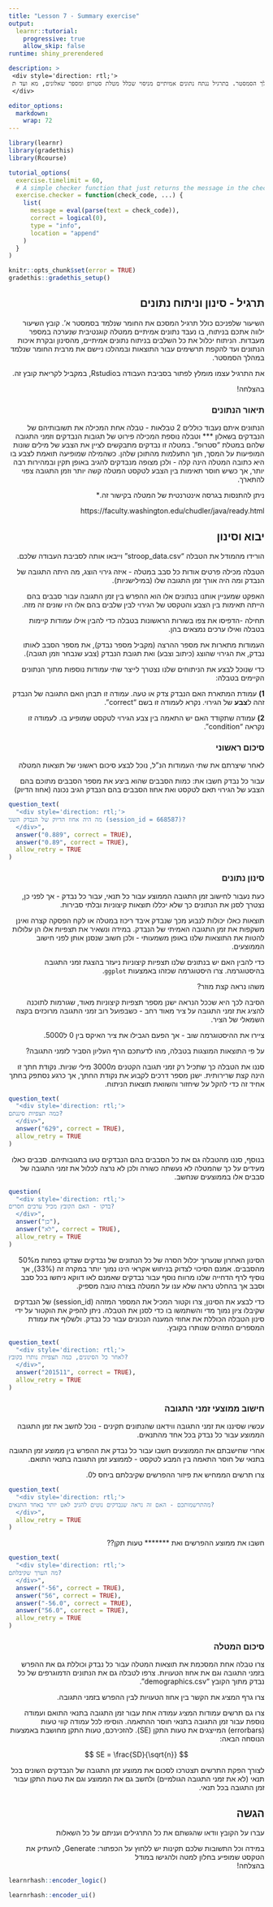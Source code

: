 ```yaml
---
title: "Lesson 7 - Summary exercise" 
output:
  learnr::tutorial:
    progressive: true
    allow_skip: false
runtime: shiny_prerendered  

description: >
 <div style='direction: rtl;'>
 תרגיל מלווה המיישם את החומר שנלמד במהלך הסמסטר. בתרגיל ננתח נתונים אמיתיים מניסוי שכלל מטלת סטרופ ומספר שאלונים, מא ועד ת.
 </div>

editor_options: 
  markdown: 
    wrap: 72
---
```


```{=html}
<style>
h1, h2, h3, h4, h5, h6 {
  direction: rtl;
}
p {
  direction: rtl;
}

.text-block1 {
  direction: rtl;       /* Set text direction to right-to-left */
  text-align: right;
  background-color: #f0f0f0; /* Light grey background */
  padding: 10px;
  border-radius: 5px;
  border: 1px solid #ddd; /* Light border */
  margin: 10px 0; /* Space around the block */
  
</style>
```

```r
library(learnr)
library(gradethis)
library(Rcourse)

tutorial_options(
  exercise.timelimit = 60,
  # A simple checker function that just returns the message in the check chunk
  exercise.checker = function(check_code, ...) {
    list(
      message = eval(parse(text = check_code)),
      correct = logical(0),
      type = "info",
      location = "append"
    )
  }
)

knitr::opts_chunk$set(error = TRUE)
gradethis::gradethis_setup()
```


## תרגיל - סינון וניתוח נתונים


השיעור שלפניכם כולל תרגיל המסכם את החומר שנלמד בסמסטר א'. קובץ השיעור ילווה אתכם בניתוח, בו נעבד נתונים אמיתיים ממטלה קוגנטיבית שנערכה במספר מעבדות. הניתוח יכלול את כל השלבים בניתוח נתונים אמיתיים, מהסינון ובקרת איכות הנתונים ועד להקפת תרשימים עבור התוצאות ובמהלכו ניישם את מרבית החומר שנלמד במהלך הסמסטר.

את התרגיל עצמו מומלץ לפתור בסביבת העבודה בRstudio, במקביל לקריאת קובץ זה.

בהצלחה!


### תיאור הנתונים

הנתונים איתם נעבוד כוללים 2 טבלאות - טבלה אחת המכילה את תשובותיהם של הנבדקים בשאלון *** וטבלה נוספת המכילה פירוט של תגובות הנבדקים וזמני התגובה שלהם במטלת "סטרופ". במטלה זו נבדקים מתבקשים לציין את הצבע של מילים שונות המופיעות על המסך, תוך התעלמות מהתוכן שלהן. כשהמילה שמופיעה תואמת לצבע בו היא כתובה המטלה הינה קלה - ולכן מצופה מנבדקים להגיב באופן תקין ובמהירות רבה יותר, אך כשיש חוסר תאימות בין הצבע לטקסט המטלה קשה יותר וזמן התגובה צפוי להתארך.

ניתן להתנסות בגרסה אינטרנטית של המטלה בקישור זה.*

https://faculty.washington.edu/chudler/java/ready.html



## יבוא וסינון


הורידו מהמודל את הטבלה "stroop_data.csv" וייבאו אותה לסביבת העבודה שלכם.

הטבלה מכילה פרטים אודות כל סבב במטלה - איזה גירוי הוצג, מה היתה התגובה של הנבדק ומה היה אורך זמן התגובה שלו (במילישניות).


האפקט שמעניין אותנו בנתונים אלו הוא ההפרש בין זמן התגובה עבור סבבים בהם הייתה תאימות בין הצבע והטקסט של הגירוי לבין שלבים בהם אלו היו שונים זה מזה.


תחילה -הדפיסו את צפו בשורות הראשונות בטבלה כדי להבין אילו עמודות קיימות בטבלה ואילו ערכים נמצאים בהן.

העמודות מתארות את מספר ההרצה (מקביל מספר נבדק), את מספר הסבב לאותו נבדק, את הגירוי שהוצג (כיתוב וצבע) ואת תגובת הנבדק (צבע שנבחר וזמן תגובה). 



כדי שנוכל לבצע את הניתוחים שלנו נצטרך לייצר שתי עמודות נוספות מתוך הנתונים הקיימים בטבלה:

  **1)** עמודת המתארת האם הנבדק צדק או טעה. עמודה זו תבחן האם התגובה של הנבדק זהה ל**צבע** של הגירוי. נקרא לעמודה זו בשם "correct".

  **2)** עמודה שתקודד האם יש התאמה בין צבע הגירוי לטקסט שמופיע בו. לעמודה זו נקראה "condition".


### סיכום ראשוני

לאחר שיצרתם את שתי העמודות הנ"ל, נוכל לבצע סיכום ראשוני של תוצאות המטלה

עבור כל נבדק חשבו את:
   כמות הסבבים שהוא ביצע
   את מספר הסבבים מתוכם בהם הצבע של הגירוי תאם לטקסט 
   ואת אחוז הסבבים בהם הנבדק הגיב נכונה (אחוז הדיוק)


```r

question_text( 
  "<div style='direction: rtl;'>
מה היה אחוז הדיוק של הנבדק השני (session_id = 668587)? 
  </div>",
  answer("0.889", correct = TRUE),
  answer("0.89", correct = TRUE),
  allow_retry = TRUE
)

```


### סינון נתונים

כעת נעבור לחישוב זמן התגובה הממוצע עבור כל תנאי, עבור כל נבדק - אך לפני כן, נצטרך לסנן את הנתונים כך שלא יכללו תוצאות קיצוניות ובלתי סבירות.

תוצאות כאלו יכולות לנבוע מכך שנבדק איבד ריכוז במטלה או לקח הפסקה קצרה ואינן משקפות את זמן התגובה האמיתי של הנבדק. במידה ונשאיר את תצפיות אלו הן עלולות להטות את התוצאות שלנו באופן משמעותי - ולכן חשוב שנסנן אותן לפני חישוב הממוצעים.


כדי להבין האם יש בנתונים שלנו תצפיות קיצוניות ניעזר בהצגת זמני התגובה בהיסטוגרמה. צרו היסטוגרמה שכזהו באמצעות `ggplot`.

משהו נראה קצת מוזר?


הסיבה לכך היא שככל הנראה ישנן מספר תצפיות קיצוניות מאוד, שגורמות לתוכנה להציג את זמני התגובה על ציר מאוד רחב - כשבפועל רוב זמני התגובה מרוכזים בקצה השמאלי של הציר.

ציירו את ההיסטוגרמה שוב - אך הפעם הגבילו את ציר האיקס בין 0 ל5000.


על פי התוצאות המוצגות בטבלה, מהו לדעתכם הרף העליון הסביר לזמני התגובה?



סננו את הטבלה כך שתכיל רק זמני תגובה הקטנים מ3000 מילי שניות. נקודת חתך זו הינה קצת שרירותית. ישנן מספר דרכים לקבוע את נקודת החתך, אך כרגע נסתפק בחתך אחיד זה כדי להקל על שיחזור והשוואת תוצאות הניתוח.


```r

question_text( 
  "<div style='direction: rtl;'>
כמה תצפיות סיננתם?
  </div>",
  answer("629", correct = TRUE),
  allow_retry = TRUE
)

```


בנוסף, סננו מהטבלה גם את כל הסבבים בהם הנבדקים טעו בתגובותיהם. סבבים כאלו מעידים על כך שהמטלה לא נעשתה כשורה ולכן לא נרצה לכלול את זמני התגובה של סבבים אלו בממוצעים שנחשב.


```r

question( 
  "<div style='direction: rtl;'>
בדקו - האם הקובץ מכיל ערכים חסרים?
  </div>",
  answer("כן"),
  answer("לא", correct = TRUE),
  allow_retry = TRUE
)

```


הסינון האחרון שנערוך יכלול הסרה של כל הנתונים של נבדקים שצדקו בפחות מ50% מהסבבים. אמנם הסיכוי לצדוק בניחוש אקראי הינו נמוך יותר במקרה זה (33%), אך נוסיף לרף הדחייה שלנו מרווח נוסף עבור נבדקים שאמנם לאו דווקא ניחשו בכל סבב וסבב אך בהחלט נראה שלא ענו על המטלה בצורה טובה מספיק.

כדי לבצע את הסינון, צרו וקטור המכיל את המספר המזהה (session_id) של הנבדקים שקיבלו ציון נמוך מדי והשתמשו בו כדי לסנן את הטבלה. ניתן להפיק את הוקטור על ידי סינון הטבלה הכוללת את אחוזי המענה הנכונים עבור כל נבדק. ולשלוף את עמודת המספרים המזהים שנותרו בקובץ.


```r

question_text( 
  "<div style='direction: rtl;'>
לאחר כל הסינונים, כמה תצפיות נותרו בקובץ?
  </div>",
  answer("201511", correct = TRUE),
  allow_retry = TRUE
)

```


### חישוב ממוצעי זמני התגובה

עכשיו שסיננו את זמני התגובה ווידאנו שהנתונים תקינים - נוכל לחשב את זמן התגובה הממוצע עבור כל נבדק בכל אחד מהתנאים.


אחרי שחישבתם את הממוצעים חשבו עבור כל נבדק את ההפרש בין ממוצע זמן התגובה בתנאי של חוסר התאמה בין המבע לטקסט - לממוצע זמן התגובה בתנאי התואם.



צרו תרשים הממחיש את פיזור ההפרשים שקיבלתם ביחס ל0.


```r

question_text( 
  "<div style='direction: rtl;'>
מהתרשמותכם - האם זה נראה שנבדקים נוטים להגיב לאט יותר באחד התנאים?
  </div>",
  allow_retry = TRUE
)

```


חשבו את ממוצע ההפרשים ואת ******* טעות תקן??


```r

question_text( 
  "<div style='direction: rtl;'>
מה הערך שקיבלתם?
  </div>",
  answer("-56", correct = TRUE),
  answer("56", correct = TRUE),
  answer("-56.0", correct = TRUE),
  answer("56.0", correct = TRUE),
  allow_retry = TRUE
)

```


### סיכום המטלה

צרו טבלה אחת המסכמת את תוצאות המטלה עבור כל נבדק וכוללת גם את ההפרש בזמני התגובה וגם את אחוז הטעויות. צרפו לטבלה גם את הנתונים הדמוגרפים של כל נבדק מתוך הקובץ "demographics.csv".


צרו גרף המציג את הקשר בין אחוז הטעויות לבין ההפרש בזמני התגובה.


צרו גם תרשים עמודות המציג עמודה אחת עבור זמן התגובה בתנאי התואם ועמודה נוספת עבור זמן התגובה בתנאי חוסר ההתאמה. הוסיפו לכל עמודה קווי טעות (errorbars) המייצגים את טעות התקן (SE). להזכירכם, טעות התקן מחושבת באמצעות הנוסחה הבאה:

$$ SE = \frac{SD}{\sqrt{n}} $$

לצורך הפקת התרשים תצטרכו לסכום את ממוצע זמן התגובה של הנבדקים השונים בכל תנאי (לא את זמני התגובה הגולמיים) ולחשב גם את הממוצע וגם את טעות התקן עבור זמן התגובה בכל תנאי.



## הגשה
  עברו על הקובץ וודאו שהגשתם את כל התרגילים ועניתם על כל השאלות
  
  במידה וכל התשובות שלכם תקינות יש ללחוץ על הכפתור:  Generate, להעתיק את הטקסט שמופיע בחלון למטה ולהגישו במודל  
  בהצלחה!

```r
learnrhash::encoder_logic()
```

```r
learnrhash::encoder_ui()
```